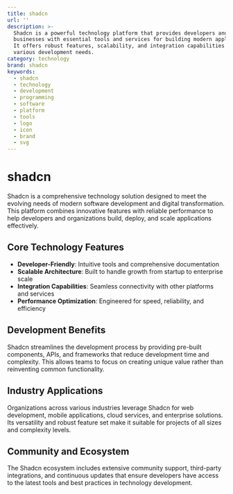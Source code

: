 ```yaml
---
title: shadcn
url: ''
description: >-
  Shadcn is a powerful technology platform that provides developers and
  businesses with essential tools and services for building modern applications.
  It offers robust features, scalability, and integration capabilities for
  various development needs.
category: technology
brand: shadcn
keywords:
  - shadcn
  - technology
  - development
  - programming
  - software
  - platform
  - tools
  - logo
  - icon
  - brand
  - svg
---
```


# shadcn

Shadcn is a comprehensive technology solution designed to meet the evolving needs of modern software development and digital transformation. This platform combines innovative features with reliable performance to help developers and organizations build, deploy, and scale applications effectively.

## Core Technology Features

- **Developer-Friendly**: Intuitive tools and comprehensive documentation
- **Scalable Architecture**: Built to handle growth from startup to enterprise scale
- **Integration Capabilities**: Seamless connectivity with other platforms and services
- **Performance Optimization**: Engineered for speed, reliability, and efficiency

## Development Benefits

Shadcn streamlines the development process by providing pre-built components, APIs, and frameworks that reduce development time and complexity. This allows teams to focus on creating unique value rather than reinventing common functionality.

## Industry Applications

Organizations across various industries leverage Shadcn for web development, mobile applications, cloud services, and enterprise solutions. Its versatility and robust feature set make it suitable for projects of all sizes and complexity levels.

## Community and Ecosystem

The Shadcn ecosystem includes extensive community support, third-party integrations, and continuous updates that ensure developers have access to the latest tools and best practices in technology development.
